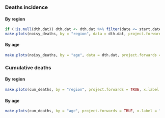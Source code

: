 ### Deaths incidence {.tabset}

#### By region
```r
if (!is.null(dth.dat)) dth.dat <- dth.dat %>% filter(date <= start.date + end.hosp - 1)
make.plots(noisy_deaths, by = "region", data = dth.dat, project.forwards = TRUE, x.label = "Date of death")
```

#### By age
```r
make.plots(noisy_deaths, by = "age", data = dth.dat, project.forwards = TRUE, x.label = "Date of death")
```

### Cumulative deaths {.tabset}

#### By region
```r
make.plots(cum_deaths, by = "region", project.forwards = TRUE, x.label = "Date of death")
```

#### By age
```r
make.plots(cum_deaths, by = "age", project.forwards = TRUE, x.label = "Date of death")
```
